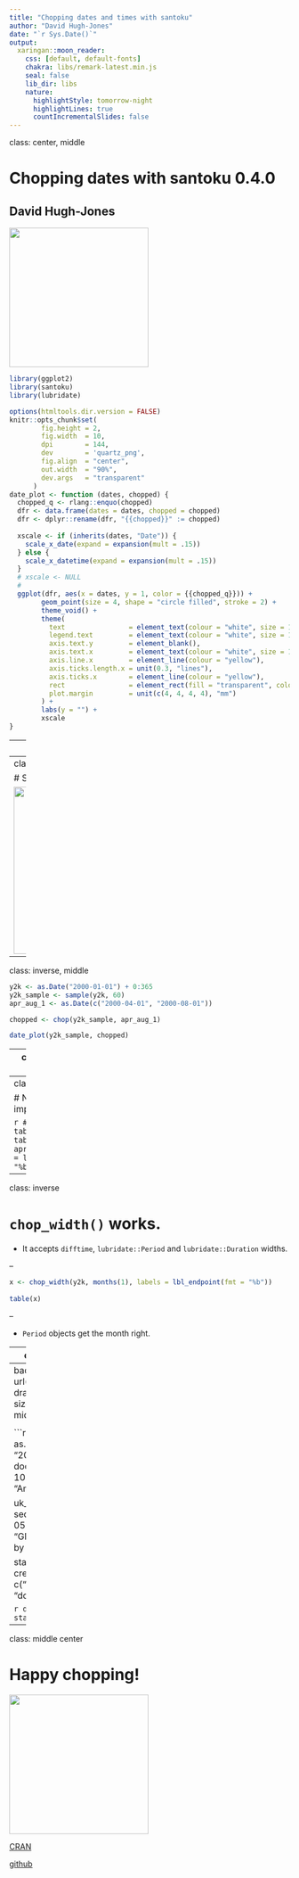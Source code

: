 ```yaml
---
title: "Chopping dates and times with santoku"
author: "David Hugh-Jones"
date: "`r Sys.Date()`"
output:
  xaringan::moon_reader:
    css: [default, default-fonts]
    chakra: libs/remark-latest.min.js
    seal: false
    lib_dir: libs
    nature:
      highlightStyle: tomorrow-night
      highlightLines: true
      countIncrementalSlides: false
---
```

class: center, middle

<style>
.inverse {
  background-color: #141417;
}
</style>

# Chopping dates with santoku 0.4.0
## David Hugh-Jones

<img src="../../man/figures/logo.png" style="width: 250px" />

```r
library(ggplot2)
library(santoku)
library(lubridate)

options(htmltools.dir.version = FALSE)
knitr::opts_chunk$set(
        fig.height = 2,
        fig.width  = 10,
        dpi        = 144,
        dev        = 'quartz_png',
        fig.align  = "center",
        out.width  = "90%",
        dev.args   = "transparent"
      )
date_plot <- function (dates, chopped) {
  chopped_q <- rlang::enquo(chopped)
  dfr <- data.frame(dates = dates, chopped = chopped)
  dfr <- dplyr::rename(dfr, "{{chopped}}" := chopped) 
  
  xscale <- if (inherits(dates, "Date")) {
    scale_x_date(expand = expansion(mult = .15))
  } else {
    scale_x_datetime(expand = expansion(mult = .15))
  }
  # xscale <- NULL
  # 
  ggplot(dfr, aes(x = dates, y = 1, color = {{chopped_q}})) + 
        geom_point(size = 4, shape = "circle filled", stroke = 2) +
        theme_void() +
        theme(
          text                = element_text(colour = "white", size = 14),
          legend.text         = element_text(colour = "white", size = 15),
          axis.text.y         = element_blank(),
          axis.text.x         = element_text(colour = "white", size = 14),
          axis.line.x         = element_line(colour = "yellow"),
          axis.ticks.length.x = unit(0.3, "lines"),
          axis.ticks.x        = element_line(colour = "yellow"),
          rect                = element_rect(fill = "transparent", colour = NA),
          plot.margin         = unit(c(4, 4, 4, 4), "mm")
        ) +
        labs(y = "") +
        xscale
}

```

---
class: middle, center

# Santoku is a package for chopping data.

## It provides `chop()`, a replacement for `base::cut()`.

---
class: middle, center

# Santoku 0.4.0 can chop dates.

<img src="../../man/figures/date.png" style="width: 300px;" />

---
class: inverse, middle


```r
y2k <- as.Date("2000-01-01") + 0:365
y2k_sample <- sample(y2k, 60)
apr_aug_1 <- as.Date(c("2000-04-01", "2000-08-01"))

chopped <- chop(y2k_sample, apr_aug_1)
```

```r
date_plot(y2k_sample, chopped)
```

---
class: inverse, top

# You can use the usual `chop` functions.

```r
quartile <- chop_quantiles(y2k_sample, c(0.25, 0.75))
```

```r
date_plot(y2k_sample, quartile)
```

---
class: inverse

# Nice labels are important.

```r
# like table(chop(...)):
tab(y2k_sample, apr_aug_1, labels = lbl_dash(fmt = "%b"))
```


---
class: inverse

# `chop_width()` works.

* It accepts `difftime`, `lubridate::Period` and `lubridate::Duration` widths.

--

  ```r
  x <- chop_width(y2k, months(1), labels = lbl_endpoint(fmt = "%b"))
         
  table(x)
  ```

--

* `Period` objects get the month right.

---
class: center, middle

# Chopping time works too.

<img src="../../man/figures/thyme.jpg" />

---
background-image: url(../../man/figures/crew-dragon.jpg)
background-size: cover
class: inverse, middle

<style>
.hljs-tomorrow-night .hljs {
  opacity: 0.98;
}
</style>



```r
crew_dragon <- as.POSIXct(c(
                    liftoff = "2020-05-30 15:22", 
                    dock    = "2020-05-31 10:16"), 
                  tz = "America/New_York")

uk_times <- seq(as.POSIXct("2020-05-30 18:00", tz = "GMT"), 
              length.out = 24, by = "hours")

stage <- chop(uk_times, crew_dragon, 
           labels = c("pre-flight", "flight", "docked"))
```


```r
date_plot(uk_times, stage)
```

---
class: middle center

# Happy chopping!

<img src="../../man/figures/logo.png" style="width: 250px" />

[CRAN](https://cran.r-project.org/package=santoku)

[github](https://hughjonesd.github.io/santoku)